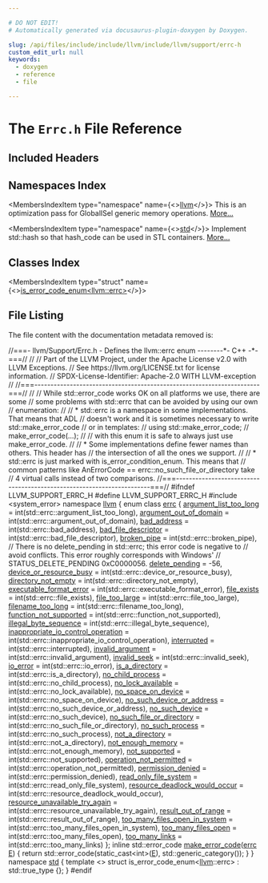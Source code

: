 ```yaml
---

# DO NOT EDIT!
# Automatically generated via docusaurus-plugin-doxygen by Doxygen.

slug: /api/files/include/include/llvm/include/llvm/support/errc-h
custom_edit_url: null
keywords:
  - doxygen
  - reference
  - file

---
```





# The `Errc.h` File Reference

<DoxygenPage pluginConfig={pluginConfig}>



## Included Headers

<IncludesList>
<IncludesListItem
  filePath="system_error"
  permalink=""
  isLocal="false" />
</IncludesList>

## Namespaces Index

<MembersIndex>

<MembersIndexItem
  type="namespace"
  name={<><a href="/docs/api/namespaces/llvm">llvm</a></>}>
This is an optimization pass for GlobalISel generic memory operations. <a href="/docs/api/namespaces/llvm/#details">More...</a>
</MembersIndexItem>

<MembersIndexItem
  type="namespace"
  name={<><a href="/docs/api/namespaces/std">std</a></>}>
Implement std::hash so that hash&#95;code can be used in STL containers. <a href="/docs/api/namespaces/std/#details">More...</a>
</MembersIndexItem>

</MembersIndex>

## Classes Index

<MembersIndex>

<MembersIndexItem
  type="struct"
  name={<><a href="/docs/api/structs/std/is-error-code-enum-9df44fc8c7d46046206cddcaeca1e6d4">is_error_code_enum&lt;llvm::errc&gt;</a></>}>
</MembersIndexItem>

</MembersIndex>


## File Listing

The file content with the documentation metadata removed is:

<ProgramListing>

<Link id="l00001" /><CodeLine lineNumber="1"><Highlight kind="comment">//===- llvm/Support/Errc.h - Defines the llvm::errc enum --------&#42;- C++ -&#42;-===//</Highlight><Highlight kind="normal"></Highlight></CodeLine>
<Link id="l00002" /><CodeLine lineNumber="2"><Highlight kind="normal"></Highlight><Highlight kind="comment">//</Highlight><Highlight kind="normal"></Highlight></CodeLine>
<Link id="l00003" /><CodeLine lineNumber="3"><Highlight kind="normal"></Highlight><Highlight kind="comment">// Part of the LLVM Project, under the Apache License v2.0 with LLVM Exceptions.</Highlight><Highlight kind="normal"></Highlight></CodeLine>
<Link id="l00004" /><CodeLine lineNumber="4"><Highlight kind="normal"></Highlight><Highlight kind="comment">// See https://llvm.org/LICENSE.txt for license information.</Highlight><Highlight kind="normal"></Highlight></CodeLine>
<Link id="l00005" /><CodeLine lineNumber="5"><Highlight kind="normal"></Highlight><Highlight kind="comment">// SPDX-License-Identifier: Apache-2.0 WITH LLVM-exception</Highlight><Highlight kind="normal"></Highlight></CodeLine>
<Link id="l00006" /><CodeLine lineNumber="6"><Highlight kind="normal"></Highlight><Highlight kind="comment">//</Highlight><Highlight kind="normal"></Highlight></CodeLine>
<Link id="l00007" /><CodeLine lineNumber="7"><Highlight kind="normal"></Highlight><Highlight kind="comment">//===----------------------------------------------------------------------===//</Highlight><Highlight kind="normal"></Highlight></CodeLine>
<Link id="l00008" /><CodeLine lineNumber="8"><Highlight kind="normal"></Highlight><Highlight kind="comment">//</Highlight><Highlight kind="normal"></Highlight></CodeLine>
<Link id="l00009" /><CodeLine lineNumber="9"><Highlight kind="normal"></Highlight><Highlight kind="comment">// While std::error&#95;code works OK on all platforms we use, there are some</Highlight><Highlight kind="normal"></Highlight></CodeLine>
<Link id="l00010" /><CodeLine lineNumber="10"><Highlight kind="normal"></Highlight><Highlight kind="comment">// some problems with std::errc that can be avoided by using our own</Highlight><Highlight kind="normal"></Highlight></CodeLine>
<Link id="l00011" /><CodeLine lineNumber="11"><Highlight kind="normal"></Highlight><Highlight kind="comment">// enumeration:</Highlight><Highlight kind="normal"></Highlight></CodeLine>
<Link id="l00012" /><CodeLine lineNumber="12"><Highlight kind="normal"></Highlight><Highlight kind="comment">//</Highlight><Highlight kind="normal"></Highlight></CodeLine>
<Link id="l00013" /><CodeLine lineNumber="13"><Highlight kind="normal"></Highlight><Highlight kind="comment">// &#42; std::errc is a namespace in some implementations. That means that ADL</Highlight><Highlight kind="normal"></Highlight></CodeLine>
<Link id="l00014" /><CodeLine lineNumber="14"><Highlight kind="normal"></Highlight><Highlight kind="comment">//   doesn&#39;t work and it is sometimes necessary to write std::make&#95;error&#95;code</Highlight><Highlight kind="normal"></Highlight></CodeLine>
<Link id="l00015" /><CodeLine lineNumber="15"><Highlight kind="normal"></Highlight><Highlight kind="comment">//   or in templates:</Highlight><Highlight kind="normal"></Highlight></CodeLine>
<Link id="l00016" /><CodeLine lineNumber="16"><Highlight kind="normal"></Highlight><Highlight kind="comment">//   using std::make&#95;error&#95;code;</Highlight><Highlight kind="normal"></Highlight></CodeLine>
<Link id="l00017" /><CodeLine lineNumber="17"><Highlight kind="normal"></Highlight><Highlight kind="comment">//   make&#95;error&#95;code(...);</Highlight><Highlight kind="normal"></Highlight></CodeLine>
<Link id="l00018" /><CodeLine lineNumber="18"><Highlight kind="normal"></Highlight><Highlight kind="comment">//</Highlight><Highlight kind="normal"></Highlight></CodeLine>
<Link id="l00019" /><CodeLine lineNumber="19"><Highlight kind="normal"></Highlight><Highlight kind="comment">//   with this enum it is safe to always just use make&#95;error&#95;code.</Highlight><Highlight kind="normal"></Highlight></CodeLine>
<Link id="l00020" /><CodeLine lineNumber="20"><Highlight kind="normal"></Highlight><Highlight kind="comment">//</Highlight><Highlight kind="normal"></Highlight></CodeLine>
<Link id="l00021" /><CodeLine lineNumber="21"><Highlight kind="normal"></Highlight><Highlight kind="comment">// &#42; Some implementations define fewer names than others. This header has</Highlight><Highlight kind="normal"></Highlight></CodeLine>
<Link id="l00022" /><CodeLine lineNumber="22"><Highlight kind="normal"></Highlight><Highlight kind="comment">//   the intersection of all the ones we support.</Highlight><Highlight kind="normal"></Highlight></CodeLine>
<Link id="l00023" /><CodeLine lineNumber="23"><Highlight kind="normal"></Highlight><Highlight kind="comment">//</Highlight><Highlight kind="normal"></Highlight></CodeLine>
<Link id="l00024" /><CodeLine lineNumber="24"><Highlight kind="normal"></Highlight><Highlight kind="comment">// &#42; std::errc is just marked with is&#95;error&#95;condition&#95;enum. This means that</Highlight><Highlight kind="normal"></Highlight></CodeLine>
<Link id="l00025" /><CodeLine lineNumber="25"><Highlight kind="normal"></Highlight><Highlight kind="comment">//   common patterns like AnErrorCode == errc::no&#95;such&#95;file&#95;or&#95;directory take</Highlight><Highlight kind="normal"></Highlight></CodeLine>
<Link id="l00026" /><CodeLine lineNumber="26"><Highlight kind="normal"></Highlight><Highlight kind="comment">//   4 virtual calls instead of two comparisons.</Highlight><Highlight kind="normal"></Highlight></CodeLine>
<Link id="l00027" /><CodeLine lineNumber="27"><Highlight kind="normal"></Highlight><Highlight kind="comment">//===----------------------------------------------------------------------===//</Highlight><Highlight kind="normal"></Highlight></CodeLine>
<Link id="l00028" /><CodeLine lineNumber="28"><Highlight kind="normal"></Highlight></CodeLine>
<Link id="l00029" /><CodeLine lineNumber="29"><Highlight kind="normal"></Highlight><Highlight kind="preprocessor">#ifndef LLVM&#95;SUPPORT&#95;ERRC&#95;H</Highlight><Highlight kind="normal"></Highlight></CodeLine>
<Link id="l00030" /><CodeLine lineNumber="30"><Highlight kind="normal"></Highlight><Highlight kind="preprocessor">#define LLVM&#95;SUPPORT&#95;ERRC&#95;H</Highlight><Highlight kind="normal"></Highlight></CodeLine>
<Link id="l00031" /><CodeLine lineNumber="31"><Highlight kind="normal"></Highlight></CodeLine>
<Link id="l00032" /><CodeLine lineNumber="32"><Highlight kind="normal"></Highlight><Highlight kind="preprocessor">#include &lt;system&#95;error&gt;</Highlight><Highlight kind="normal"></Highlight></CodeLine>
<Link id="l00033" /><CodeLine lineNumber="33"><Highlight kind="normal"></Highlight></CodeLine>
<Link id="l00034" /><CodeLine lineNumber="34"><Highlight kind="normal"></Highlight><Highlight kind="keyword">namespace </Highlight><Highlight kind="normal"><a href="/docs/api/namespaces/llvm">llvm</a> &#123;</Highlight></CodeLine>
<Link id="l00035" /><CodeLine lineNumber="35" lineLink="/docs/api/namespaces/llvm/#a59739a4f15fb2ec57a6b7fcfe938546b"><Highlight kind="normal"></Highlight><Highlight kind="keyword">enum class</Highlight><Highlight kind="normal"> <a href="/docs/api/namespaces/llvm/#a59739a4f15fb2ec57a6b7fcfe938546b">errc</a> &#123;</Highlight></CodeLine>
<Link id="l00036" /><CodeLine lineNumber="36" lineLink="/docs/api/namespaces/llvm/#a59739a4f15fb2ec57a6b7fcfe938546ba1b245b26b5ea3428c050d7f1503d7715"><Highlight kind="normal">  <a href="/docs/api/namespaces/llvm/#a59739a4f15fb2ec57a6b7fcfe938546ba1b245b26b5ea3428c050d7f1503d7715">argument&#95;list&#95;too&#95;long</a> = int(std::errc::argument&#95;list&#95;too&#95;long),</Highlight></CodeLine>
<Link id="l00037" /><CodeLine lineNumber="37" lineLink="/docs/api/namespaces/llvm/#a59739a4f15fb2ec57a6b7fcfe938546ba4b82222a0895b538d0597092b3ceab3e"><Highlight kind="normal">  <a href="/docs/api/namespaces/llvm/#a59739a4f15fb2ec57a6b7fcfe938546ba4b82222a0895b538d0597092b3ceab3e">argument&#95;out&#95;of&#95;domain</a> = int(std::errc::argument&#95;out&#95;of&#95;domain),</Highlight></CodeLine>
<Link id="l00038" /><CodeLine lineNumber="38" lineLink="/docs/api/namespaces/llvm/#a59739a4f15fb2ec57a6b7fcfe938546baaf169f73a82794128aa491c4b4f1c071"><Highlight kind="normal">  <a href="/docs/api/namespaces/llvm/#a59739a4f15fb2ec57a6b7fcfe938546baaf169f73a82794128aa491c4b4f1c071">bad&#95;address</a> = int(std::errc::bad&#95;address),</Highlight></CodeLine>
<Link id="l00039" /><CodeLine lineNumber="39" lineLink="/docs/api/namespaces/llvm/#a59739a4f15fb2ec57a6b7fcfe938546ba9941c5c8c58ff058b870e94e96ac38e1"><Highlight kind="normal">  <a href="/docs/api/namespaces/llvm/#a59739a4f15fb2ec57a6b7fcfe938546ba9941c5c8c58ff058b870e94e96ac38e1">bad&#95;file&#95;descriptor</a> = int(std::errc::bad&#95;file&#95;descriptor),</Highlight></CodeLine>
<Link id="l00040" /><CodeLine lineNumber="40" lineLink="/docs/api/namespaces/llvm/#a59739a4f15fb2ec57a6b7fcfe938546ba2f0338eed54503152be1d31c93c9c2f1"><Highlight kind="normal">  <a href="/docs/api/namespaces/llvm/#a59739a4f15fb2ec57a6b7fcfe938546ba2f0338eed54503152be1d31c93c9c2f1">broken&#95;pipe</a> = int(std::errc::broken&#95;pipe),</Highlight></CodeLine>
<Link id="l00041" /><CodeLine lineNumber="41"><Highlight kind="normal">  </Highlight><Highlight kind="comment">// There is no delete&#95;pending in std::errc; this error code is negative to</Highlight><Highlight kind="normal"></Highlight></CodeLine>
<Link id="l00042" /><CodeLine lineNumber="42"><Highlight kind="normal">  </Highlight><Highlight kind="comment">// avoid conflicts. This error roughly corresponds with Windows&#39;</Highlight><Highlight kind="normal"></Highlight></CodeLine>
<Link id="l00043" /><CodeLine lineNumber="43"><Highlight kind="normal">  </Highlight><Highlight kind="comment">// STATUS&#95;DELETE&#95;PENDING 0xC0000056.</Highlight><Highlight kind="normal"></Highlight></CodeLine>
<Link id="l00044" /><CodeLine lineNumber="44" lineLink="/docs/api/namespaces/llvm/#a59739a4f15fb2ec57a6b7fcfe938546bae3a20ef2d1f25c60be09aa5de8fd09fc"><Highlight kind="normal">  <a href="/docs/api/namespaces/llvm/#a59739a4f15fb2ec57a6b7fcfe938546bae3a20ef2d1f25c60be09aa5de8fd09fc">delete&#95;pending</a> = -56,</Highlight></CodeLine>
<Link id="l00045" /><CodeLine lineNumber="45" lineLink="/docs/api/namespaces/llvm/#a59739a4f15fb2ec57a6b7fcfe938546bab3ab5338a00f49c4451851cc5442f370"><Highlight kind="normal">  <a href="/docs/api/namespaces/llvm/#a59739a4f15fb2ec57a6b7fcfe938546bab3ab5338a00f49c4451851cc5442f370">device&#95;or&#95;resource&#95;busy</a> = int(std::errc::device&#95;or&#95;resource&#95;busy),</Highlight></CodeLine>
<Link id="l00046" /><CodeLine lineNumber="46" lineLink="/docs/api/namespaces/llvm/#a59739a4f15fb2ec57a6b7fcfe938546ba6a336135d33e62f49edc55f29354e12e"><Highlight kind="normal">  <a href="/docs/api/namespaces/llvm/#a59739a4f15fb2ec57a6b7fcfe938546ba6a336135d33e62f49edc55f29354e12e">directory&#95;not&#95;empty</a> = int(std::errc::directory&#95;not&#95;empty),</Highlight></CodeLine>
<Link id="l00047" /><CodeLine lineNumber="47" lineLink="/docs/api/namespaces/llvm/#a59739a4f15fb2ec57a6b7fcfe938546ba4dfaf9c996cf045f32d17edc9754fc95"><Highlight kind="normal">  <a href="/docs/api/namespaces/llvm/#a59739a4f15fb2ec57a6b7fcfe938546ba4dfaf9c996cf045f32d17edc9754fc95">executable&#95;format&#95;error</a> = int(std::errc::executable&#95;format&#95;error),</Highlight></CodeLine>
<Link id="l00048" /><CodeLine lineNumber="48" lineLink="/docs/api/namespaces/llvm/#a59739a4f15fb2ec57a6b7fcfe938546ba41edf636e3c7b59f797348fc58472258"><Highlight kind="normal">  <a href="/docs/api/namespaces/llvm/#a59739a4f15fb2ec57a6b7fcfe938546ba41edf636e3c7b59f797348fc58472258">file&#95;exists</a> = int(std::errc::file&#95;exists),</Highlight></CodeLine>
<Link id="l00049" /><CodeLine lineNumber="49" lineLink="/docs/api/namespaces/llvm/#a59739a4f15fb2ec57a6b7fcfe938546baa1e14bfb89b41ddf654b1772c8fd2e74"><Highlight kind="normal">  <a href="/docs/api/namespaces/llvm/#a59739a4f15fb2ec57a6b7fcfe938546baa1e14bfb89b41ddf654b1772c8fd2e74">file&#95;too&#95;large</a> = int(std::errc::file&#95;too&#95;large),</Highlight></CodeLine>
<Link id="l00050" /><CodeLine lineNumber="50" lineLink="/docs/api/namespaces/llvm/#a59739a4f15fb2ec57a6b7fcfe938546ba6e56e6ed055b9771b8192a4f229fee27"><Highlight kind="normal">  <a href="/docs/api/namespaces/llvm/#a59739a4f15fb2ec57a6b7fcfe938546ba6e56e6ed055b9771b8192a4f229fee27">filename&#95;too&#95;long</a> = int(std::errc::filename&#95;too&#95;long),</Highlight></CodeLine>
<Link id="l00051" /><CodeLine lineNumber="51" lineLink="/docs/api/namespaces/llvm/#a59739a4f15fb2ec57a6b7fcfe938546baa33c516bbdfb179cef733c8daeb97bed"><Highlight kind="normal">  <a href="/docs/api/namespaces/llvm/#a59739a4f15fb2ec57a6b7fcfe938546baa33c516bbdfb179cef733c8daeb97bed">function&#95;not&#95;supported</a> = int(std::errc::function&#95;not&#95;supported),</Highlight></CodeLine>
<Link id="l00052" /><CodeLine lineNumber="52" lineLink="/docs/api/namespaces/llvm/#a59739a4f15fb2ec57a6b7fcfe938546ba53a9e57a679708b2d8ff0ccd8ec96b18"><Highlight kind="normal">  <a href="/docs/api/namespaces/llvm/#a59739a4f15fb2ec57a6b7fcfe938546ba53a9e57a679708b2d8ff0ccd8ec96b18">illegal&#95;byte&#95;sequence</a> = int(std::errc::illegal&#95;byte&#95;sequence),</Highlight></CodeLine>
<Link id="l00053" /><CodeLine lineNumber="53" lineLink="/docs/api/namespaces/llvm/#a59739a4f15fb2ec57a6b7fcfe938546ba45fe7da1767194b580aeba752d7b44ae"><Highlight kind="normal">  <a href="/docs/api/namespaces/llvm/#a59739a4f15fb2ec57a6b7fcfe938546ba45fe7da1767194b580aeba752d7b44ae">inappropriate&#95;io&#95;control&#95;operation</a> =</Highlight></CodeLine>
<Link id="l00054" /><CodeLine lineNumber="54"><Highlight kind="normal">      int(std::errc::inappropriate&#95;io&#95;control&#95;operation),</Highlight></CodeLine>
<Link id="l00055" /><CodeLine lineNumber="55" lineLink="/docs/api/namespaces/llvm/#a59739a4f15fb2ec57a6b7fcfe938546bafadb76763385627e57ec386c9b6038f0"><Highlight kind="normal">  <a href="/docs/api/namespaces/llvm/#a59739a4f15fb2ec57a6b7fcfe938546bafadb76763385627e57ec386c9b6038f0">interrupted</a> = int(std::errc::interrupted),</Highlight></CodeLine>
<Link id="l00056" /><CodeLine lineNumber="56" lineLink="/docs/api/namespaces/llvm/#a59739a4f15fb2ec57a6b7fcfe938546bae55d43eabeefe5a8271b4a3c898bd18f"><Highlight kind="normal">  <a href="/docs/api/namespaces/llvm/#a59739a4f15fb2ec57a6b7fcfe938546bae55d43eabeefe5a8271b4a3c898bd18f">invalid&#95;argument</a> = int(std::errc::invalid&#95;argument),</Highlight></CodeLine>
<Link id="l00057" /><CodeLine lineNumber="57" lineLink="/docs/api/namespaces/llvm/#a59739a4f15fb2ec57a6b7fcfe938546babd86a2c65caf6a270b916234ab321ce3"><Highlight kind="normal">  <a href="/docs/api/namespaces/llvm/#a59739a4f15fb2ec57a6b7fcfe938546babd86a2c65caf6a270b916234ab321ce3">invalid&#95;seek</a> = int(std::errc::invalid&#95;seek),</Highlight></CodeLine>
<Link id="l00058" /><CodeLine lineNumber="58" lineLink="/docs/api/namespaces/llvm/#a59739a4f15fb2ec57a6b7fcfe938546bacccc32f2a5f7dc7b87d2f85daea66789"><Highlight kind="normal">  <a href="/docs/api/namespaces/llvm/#a59739a4f15fb2ec57a6b7fcfe938546bacccc32f2a5f7dc7b87d2f85daea66789">io&#95;error</a> = int(std::errc::io&#95;error),</Highlight></CodeLine>
<Link id="l00059" /><CodeLine lineNumber="59" lineLink="/docs/api/namespaces/llvm/#a59739a4f15fb2ec57a6b7fcfe938546baf3c51d7ea75a76f26c0a2bdc00c4e006"><Highlight kind="normal">  <a href="/docs/api/namespaces/llvm/#a59739a4f15fb2ec57a6b7fcfe938546baf3c51d7ea75a76f26c0a2bdc00c4e006">is&#95;a&#95;directory</a> = int(std::errc::is&#95;a&#95;directory),</Highlight></CodeLine>
<Link id="l00060" /><CodeLine lineNumber="60" lineLink="/docs/api/namespaces/llvm/#a59739a4f15fb2ec57a6b7fcfe938546bad08d4c854a6810cebd2a8ab61876f919"><Highlight kind="normal">  <a href="/docs/api/namespaces/llvm/#a59739a4f15fb2ec57a6b7fcfe938546bad08d4c854a6810cebd2a8ab61876f919">no&#95;child&#95;process</a> = int(std::errc::no&#95;child&#95;process),</Highlight></CodeLine>
<Link id="l00061" /><CodeLine lineNumber="61" lineLink="/docs/api/namespaces/llvm/#a59739a4f15fb2ec57a6b7fcfe938546ba58688487c3e24313637a76bd29881e64"><Highlight kind="normal">  <a href="/docs/api/namespaces/llvm/#a59739a4f15fb2ec57a6b7fcfe938546ba58688487c3e24313637a76bd29881e64">no&#95;lock&#95;available</a> = int(std::errc::no&#95;lock&#95;available),</Highlight></CodeLine>
<Link id="l00062" /><CodeLine lineNumber="62" lineLink="/docs/api/namespaces/llvm/#a59739a4f15fb2ec57a6b7fcfe938546ba1a5334dd8d1ca56e33887bd44630641b"><Highlight kind="normal">  <a href="/docs/api/namespaces/llvm/#a59739a4f15fb2ec57a6b7fcfe938546ba1a5334dd8d1ca56e33887bd44630641b">no&#95;space&#95;on&#95;device</a> = int(std::errc::no&#95;space&#95;on&#95;device),</Highlight></CodeLine>
<Link id="l00063" /><CodeLine lineNumber="63" lineLink="/docs/api/namespaces/llvm/#a59739a4f15fb2ec57a6b7fcfe938546ba5c83a012eac17bbf458df5804801e373"><Highlight kind="normal">  <a href="/docs/api/namespaces/llvm/#a59739a4f15fb2ec57a6b7fcfe938546ba5c83a012eac17bbf458df5804801e373">no&#95;such&#95;device&#95;or&#95;address</a> = int(std::errc::no&#95;such&#95;device&#95;or&#95;address),</Highlight></CodeLine>
<Link id="l00064" /><CodeLine lineNumber="64" lineLink="/docs/api/namespaces/llvm/#a59739a4f15fb2ec57a6b7fcfe938546baf42b2e58729e2783b683c8610977fc22"><Highlight kind="normal">  <a href="/docs/api/namespaces/llvm/#a59739a4f15fb2ec57a6b7fcfe938546baf42b2e58729e2783b683c8610977fc22">no&#95;such&#95;device</a> = int(std::errc::no&#95;such&#95;device),</Highlight></CodeLine>
<Link id="l00065" /><CodeLine lineNumber="65" lineLink="/docs/api/namespaces/llvm/#a59739a4f15fb2ec57a6b7fcfe938546ba2e70fc89b08f26fa3fc77694c91e8f7a"><Highlight kind="normal">  <a href="/docs/api/namespaces/llvm/#a59739a4f15fb2ec57a6b7fcfe938546ba2e70fc89b08f26fa3fc77694c91e8f7a">no&#95;such&#95;file&#95;or&#95;directory</a> = int(std::errc::no&#95;such&#95;file&#95;or&#95;directory),</Highlight></CodeLine>
<Link id="l00066" /><CodeLine lineNumber="66" lineLink="/docs/api/namespaces/llvm/#a59739a4f15fb2ec57a6b7fcfe938546bad91a9b8a734f2bef4b778f89806cbab7"><Highlight kind="normal">  <a href="/docs/api/namespaces/llvm/#a59739a4f15fb2ec57a6b7fcfe938546bad91a9b8a734f2bef4b778f89806cbab7">no&#95;such&#95;process</a> = int(std::errc::no&#95;such&#95;process),</Highlight></CodeLine>
<Link id="l00067" /><CodeLine lineNumber="67" lineLink="/docs/api/namespaces/llvm/#a59739a4f15fb2ec57a6b7fcfe938546ba21e867ca95e1dfecff4701863547dcec"><Highlight kind="normal">  <a href="/docs/api/namespaces/llvm/#a59739a4f15fb2ec57a6b7fcfe938546ba21e867ca95e1dfecff4701863547dcec">not&#95;a&#95;directory</a> = int(std::errc::not&#95;a&#95;directory),</Highlight></CodeLine>
<Link id="l00068" /><CodeLine lineNumber="68" lineLink="/docs/api/namespaces/llvm/#a59739a4f15fb2ec57a6b7fcfe938546baafdb5594dc3e484fc1bfd7c564d550c1"><Highlight kind="normal">  <a href="/docs/api/namespaces/llvm/#a59739a4f15fb2ec57a6b7fcfe938546baafdb5594dc3e484fc1bfd7c564d550c1">not&#95;enough&#95;memory</a> = int(std::errc::not&#95;enough&#95;memory),</Highlight></CodeLine>
<Link id="l00069" /><CodeLine lineNumber="69" lineLink="/docs/api/namespaces/llvm/#a59739a4f15fb2ec57a6b7fcfe938546baa55e82356e9721946aa9ba954733c6f0"><Highlight kind="normal">  <a href="/docs/api/namespaces/llvm/#a59739a4f15fb2ec57a6b7fcfe938546baa55e82356e9721946aa9ba954733c6f0">not&#95;supported</a> = int(std::errc::not&#95;supported),</Highlight></CodeLine>
<Link id="l00070" /><CodeLine lineNumber="70" lineLink="/docs/api/namespaces/llvm/#a59739a4f15fb2ec57a6b7fcfe938546ba8344b3d509942f035d5e303022f9b986"><Highlight kind="normal">  <a href="/docs/api/namespaces/llvm/#a59739a4f15fb2ec57a6b7fcfe938546ba8344b3d509942f035d5e303022f9b986">operation&#95;not&#95;permitted</a> = int(std::errc::operation&#95;not&#95;permitted),</Highlight></CodeLine>
<Link id="l00071" /><CodeLine lineNumber="71" lineLink="/docs/api/namespaces/llvm/#a59739a4f15fb2ec57a6b7fcfe938546bae8ee838822072f02738dbd7d97ea03fc"><Highlight kind="normal">  <a href="/docs/api/namespaces/llvm/#a59739a4f15fb2ec57a6b7fcfe938546bae8ee838822072f02738dbd7d97ea03fc">permission&#95;denied</a> = int(std::errc::permission&#95;denied),</Highlight></CodeLine>
<Link id="l00072" /><CodeLine lineNumber="72" lineLink="/docs/api/namespaces/llvm/#a59739a4f15fb2ec57a6b7fcfe938546ba06108efce8ef1cd8aa4cc440f8b4317f"><Highlight kind="normal">  <a href="/docs/api/namespaces/llvm/#a59739a4f15fb2ec57a6b7fcfe938546ba06108efce8ef1cd8aa4cc440f8b4317f">read&#95;only&#95;file&#95;system</a> = int(std::errc::read&#95;only&#95;file&#95;system),</Highlight></CodeLine>
<Link id="l00073" /><CodeLine lineNumber="73" lineLink="/docs/api/namespaces/llvm/#a59739a4f15fb2ec57a6b7fcfe938546baed65f7649c6f0e365673d65a9d8119d8"><Highlight kind="normal">  <a href="/docs/api/namespaces/llvm/#a59739a4f15fb2ec57a6b7fcfe938546baed65f7649c6f0e365673d65a9d8119d8">resource&#95;deadlock&#95;would&#95;occur</a> = int(std::errc::resource&#95;deadlock&#95;would&#95;occur),</Highlight></CodeLine>
<Link id="l00074" /><CodeLine lineNumber="74" lineLink="/docs/api/namespaces/llvm/#a59739a4f15fb2ec57a6b7fcfe938546bae46a97ea2906921c8c626890bde832cf"><Highlight kind="normal">  <a href="/docs/api/namespaces/llvm/#a59739a4f15fb2ec57a6b7fcfe938546bae46a97ea2906921c8c626890bde832cf">resource&#95;unavailable&#95;try&#95;again</a> =</Highlight></CodeLine>
<Link id="l00075" /><CodeLine lineNumber="75"><Highlight kind="normal">      int(std::errc::resource&#95;unavailable&#95;try&#95;again),</Highlight></CodeLine>
<Link id="l00076" /><CodeLine lineNumber="76" lineLink="/docs/api/namespaces/llvm/#a59739a4f15fb2ec57a6b7fcfe938546ba8e0fafb181567cc468e1ee81983d739d"><Highlight kind="normal">  <a href="/docs/api/namespaces/llvm/#a59739a4f15fb2ec57a6b7fcfe938546ba8e0fafb181567cc468e1ee81983d739d">result&#95;out&#95;of&#95;range</a> = int(std::errc::result&#95;out&#95;of&#95;range),</Highlight></CodeLine>
<Link id="l00077" /><CodeLine lineNumber="77" lineLink="/docs/api/namespaces/llvm/#a59739a4f15fb2ec57a6b7fcfe938546ba3130d1d4e000cdc1e7c47013e313c10e"><Highlight kind="normal">  <a href="/docs/api/namespaces/llvm/#a59739a4f15fb2ec57a6b7fcfe938546ba3130d1d4e000cdc1e7c47013e313c10e">too&#95;many&#95;files&#95;open&#95;in&#95;system</a> = int(std::errc::too&#95;many&#95;files&#95;open&#95;in&#95;system),</Highlight></CodeLine>
<Link id="l00078" /><CodeLine lineNumber="78" lineLink="/docs/api/namespaces/llvm/#a59739a4f15fb2ec57a6b7fcfe938546baed2c33c8fe874cfeba6f4a7747c62d05"><Highlight kind="normal">  <a href="/docs/api/namespaces/llvm/#a59739a4f15fb2ec57a6b7fcfe938546baed2c33c8fe874cfeba6f4a7747c62d05">too&#95;many&#95;files&#95;open</a> = int(std::errc::too&#95;many&#95;files&#95;open),</Highlight></CodeLine>
<Link id="l00079" /><CodeLine lineNumber="79" lineLink="/docs/api/namespaces/llvm/#a59739a4f15fb2ec57a6b7fcfe938546babfe22fc9b27a8ff13186aba60b6bc5c8"><Highlight kind="normal">  <a href="/docs/api/namespaces/llvm/#a59739a4f15fb2ec57a6b7fcfe938546babfe22fc9b27a8ff13186aba60b6bc5c8">too&#95;many&#95;links</a> = int(std::errc::too&#95;many&#95;links)</Highlight></CodeLine>
<Link id="l00080" /><CodeLine lineNumber="80"><Highlight kind="normal">&#125;;</Highlight></CodeLine>
<Link id="l00081" /><CodeLine lineNumber="81"><Highlight kind="normal"></Highlight></CodeLine>
<Link id="l00082" /><CodeLine lineNumber="82" lineLink="/docs/api/namespaces/llvm/#a4b5a779e3ba4e9c2864b708ea53cda1b"><Highlight kind="normal"></Highlight><Highlight kind="keyword">inline</Highlight><Highlight kind="normal"> std::error&#95;code <a href="/docs/api/namespaces/llvm/#a20e3e08c7de6a230cd66f9e4322c3fbe">make&#95;error&#95;code</a>(<a href="/docs/api/namespaces/llvm/#a59739a4f15fb2ec57a6b7fcfe938546b">errc</a> <a href="/docs/api/files/lib/lib/ir/builtingcs-cpp/#abb2b3a60ccc38a28239e19a1646e0c8a">E</a>) &#123;</Highlight></CodeLine>
<Link id="l00083" /><CodeLine lineNumber="83"><Highlight kind="normal">  </Highlight><Highlight kind="keywordflow">return</Highlight><Highlight kind="normal"> std::error&#95;code(</Highlight><Highlight kind="keyword">static&#95;cast&lt;</Highlight><Highlight kind="keywordtype">int</Highlight><Highlight kind="keyword">&gt;</Highlight><Highlight kind="normal">(<a href="/docs/api/files/lib/lib/ir/builtingcs-cpp/#abb2b3a60ccc38a28239e19a1646e0c8a">E</a>), std::generic&#95;category());</Highlight></CodeLine>
<Link id="l00084" /><CodeLine lineNumber="84"><Highlight kind="normal">&#125;</Highlight></CodeLine>
<Link id="l00085" /><CodeLine lineNumber="85"><Highlight kind="normal">&#125;</Highlight></CodeLine>
<Link id="l00086" /><CodeLine lineNumber="86"><Highlight kind="normal"></Highlight></CodeLine>
<Link id="l00087" /><CodeLine lineNumber="87"><Highlight kind="normal"></Highlight><Highlight kind="keyword">namespace </Highlight><Highlight kind="normal"><a href="/docs/api/namespaces/std">std</a> &#123;</Highlight></CodeLine>
<Link id="l00088" /><CodeLine lineNumber="88" lineLink="/docs/api/structs/std/is-error-code-enum-9df44fc8c7d46046206cddcaeca1e6d4"><Highlight kind="normal"></Highlight><Highlight kind="keyword">template</Highlight><Highlight kind="normal"> &lt;&gt; </Highlight><Highlight kind="keyword">struct </Highlight><Highlight kind="normal">is&#95;error&#95;code&#95;enum&lt;<a href="/docs/api/namespaces/llvm">llvm</a>::errc&gt; : std::true&#95;type &#123;&#125;;</Highlight></CodeLine>
<Link id="l00089" /><CodeLine lineNumber="89"><Highlight kind="normal">&#125;</Highlight></CodeLine>
<Link id="l00090" /><CodeLine lineNumber="90"><Highlight kind="normal"></Highlight><Highlight kind="preprocessor">#endif</Highlight></CodeLine>

</ProgramListing>


</DoxygenPage>
